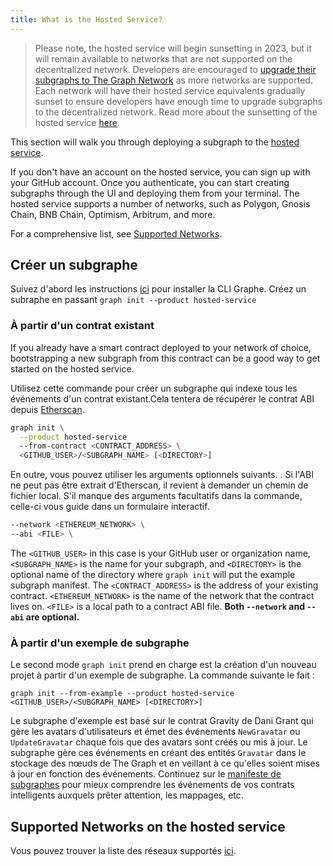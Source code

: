 ```yaml
---
title: What is the Hosted Service?
---
```


> Please note, the hosted service will begin sunsetting in 2023, but it will remain available to networks that are not supported on the decentralized network. Developers are encouraged to [upgrade their subgraphs to The Graph Network](/cookbook/upgrading-a-subgraph) as more networks are supported. Each network will have their hosted service equivalents gradually sunset to ensure developers have enough time to upgrade subgraphs to the decentralized network. Read more about the sunsetting of the hosted service [here](https://thegraph.com/blog/sunsetting-hosted-service).

This section will walk you through deploying a subgraph to the [hosted service](https://thegraph.com/hosted-service/).

If you don't have an account on the hosted service, you can sign up with your GitHub account. Once you authenticate, you can start creating subgraphs through the UI and deploying them from your terminal. The hosted service supports a number of networks, such as Polygon, Gnosis Chain, BNB Chain, Optimism, Arbitrum, and more.

For a comprehensive list, see [Supported Networks](/developing/supported-networks/#hosted-service).

## Créer un subgraphe

Suivez d'abord les instructions [ici](/developing/defining-a-subgraph) pour installer la CLI Graphe. Créez un subraphe en passant `graph init --product hosted-service`

### À partir d'un contrat existant

If you already have a smart contract deployed to your network of choice, bootstrapping a new subgraph from this contract can be a good way to get started on the hosted service.

Utilisez cette commande pour créer un subgraphe qui indexe tous les événements d'un contrat existant.Cela tentera de récupérer le contrat ABI depuis [Etherscan](https://etherscan.io/).

```sh
graph init \
  --product hosted-service
  --from-contract <CONTRACT_ADDRESS> \
  <GITHUB_USER>/<SUBGRAPH_NAME> [<DIRECTORY>]
```

En outre, vous pouvez utiliser les arguments optionnels suivants. . Si l'ABI ne peut pas être extrait d'Etherscan, il revient à demander un chemin de fichier local. S'il manque des arguments facultatifs dans la commande, celle-ci vous guide dans un formulaire interactif.

```sh
--network <ETHEREUM_NETWORK> \
--abi <FILE> \
```

The `<GITHUB_USER>` in this case is your GitHub user or organization name, `<SUBGRAPH_NAME>` is the name for your subgraph, and `<DIRECTORY>` is the optional name of the directory where `graph init` will put the example subgraph manifest. The `<CONTRACT_ADDRESS>` is the address of your existing contract. `<ETHEREUM_NETWORK>` is the name of the network that the contract lives on. `<FILE>` is a local path to a contract ABI file. **Both `--network` and `--abi` are optional.**

### À partir d'un exemple de subgraphe

Le second mode `graph init` prend en charge est la création d'un nouveau projet à partir d'un exemple de subgraphe. La commande suivante le fait :

```
graph init --from-example --product hosted-service <GITHUB_USER>/<SUBGRAPH_NAME> [<DIRECTORY>]
```

Le subgraphe d'exemple est basé sur le contrat Gravity de Dani Grant qui gère les avatars d'utilisateurs et émet des événements `NewGravatar` ou `UpdateGravatar` chaque fois que des avatars sont créés ou mis à jour. Le subgraphe gère ces événements en créant des entités `Gravatar` dans le stockage des nœuds de The Graph et en veillant à ce qu'elles soient mises à jour en fonction des événements. Continuez sur le [manifeste de subgraphes](/developing/creating-a-subgraph#the-subgraph-manifest) pour mieux comprendre les événements de vos contrats intelligents auxquels prêter attention, les mappages, etc.

## Supported Networks on the hosted service

Vous pouvez trouver la liste des réseaux supportés [ici](/developing/supported-networks).
